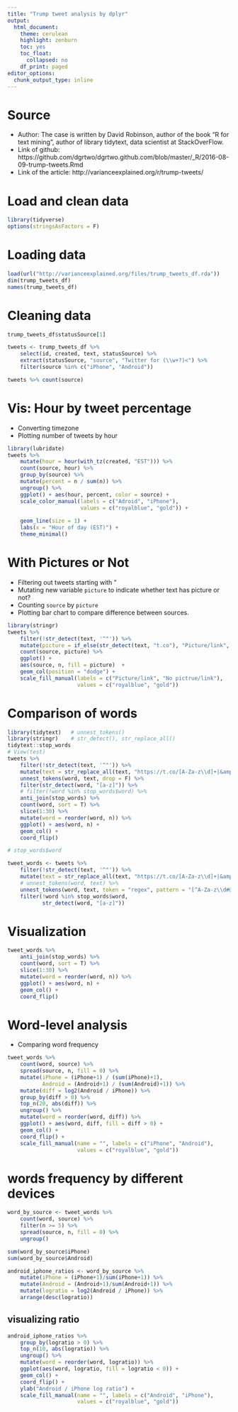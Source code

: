 ```yaml
---
title: "Trump tweet analysis by dplyr"
output:
  html_document:
    theme: cerulean
    highlight: zenburn
    toc: yes
    toc_float:
      collapsed: no
    df_print: paged
editor_options:
  chunk_output_type: inline
---
```


# Source
* Author: The case is written by David Robinson, author of the book "R for text mining", author of library tidytext, data scientist at StackOverFlow.
* Link of github: https://github.com/dgrtwo/dgrtwo.github.com/blob/master/_R/2016-08-09-trump-tweets.Rmd
* Link of the article: http://varianceexplained.org/r/trump-tweets/


# Load and clean data

```r
library(tidyverse)
options(stringsAsFactors = F)
```

# Loading data
```r
load(url("http://varianceexplained.org/files/trump_tweets_df.rda"))
dim(trump_tweets_df)
names(trump_tweets_df)
```


# Cleaning data
```r
trump_tweets_df$statusSource[1]

tweets <- trump_tweets_df %>%
    select(id, created, text, statusSource) %>% 
    extract(statusSource, "source", "Twitter for (\\w+?)<") %>%
    filter(source %in% c("iPhone", "Android"))

tweets %>% count(source)
```


# Vis: Hour by tweet percentage
- Converting timezone
- Plotting number of tweets by hour

```r
library(lubridate)
tweets %>%
    mutate(hour = hour(with_tz(created, "EST"))) %>%
    count(source, hour) %>%
    group_by(source) %>%
    mutate(percent = n / sum(n)) %>%
    ungroup() %>%
    ggplot() + aes(hour, percent, color = source) + 
    scale_color_manual(labels = c("Adroid", "iPhone"), 
                       values = c("royalblue", "gold")) + 
    
    geom_line(size = 1) + 
    labs(x = "Hour of day (EST)") + 
    theme_minimal()

```


# With Pictures or Not
- Filtering out tweets starting with "
- Mutating new variable `picture` to indicate whether text has picture or not?
- Counting `source` by `picture`
- Plotting bar chart to compare difference between sources.

```r
library(stringr)
tweets %>%
    filter(!str_detect(text, '^"')) %>%
    mutate(picture = if_else(str_detect(text, "t.co"), "Picture/link", "No Picture/link")) %>%
    count(source, picture) %>%
    ggplot() + 
    aes(source, n, fill = picture)  +
    geom_col(position = "dodge") + 
    scale_fill_manual(labels = c("Picture/link", "No pictrue/link"),
                      values = c("royalblue", "gold"))


```



# Comparison of words
```r
library(tidytext)	# unnest_tokens()
library(stringr)	# str_detect(), str_replace_all()
tidytext::stop_words
# View(test)
tweets %>%
    filter(!str_detect(text, '^"')) %>%
    mutate(text = str_replace_all(text, "https://t.co/[A-Za-z\\d]+|&amp;", "")) %>%
    unnest_tokens(word, text, drop = F) %>%
    filter(str_detect(word, "[a-z]")) %>% 
    # filter(!word %in% stop_words$word) %>%
    anti_join(stop_words) %>%
    count(word, sort = T) %>%
    slice(1:30) %>%
    mutate(word = reorder(word, n)) %>%
    ggplot() + aes(word, n) + 
    geom_col() + 
    coord_flip()

# stop_words$word

tweet_words <- tweets %>%
    filter(!str_detect(text, '^"')) %>%
    mutate(text = str_replace_all(text, "https://t.co/[A-Za-z\\d]+|&amp;", "")) %>%
    # unnest_tokens(word, text) %>%
    unnest_tokens(word, text, token = "regex", pattern = "[^A-Za-z\\d#@']") %>%
    filter(!word %in% stop_words$word,
           str_detect(word, "[a-z]"))
```

# Visualization
```r

tweet_words %>%
    anti_join(stop_words) %>%
    count(word, sort = T) %>%
    slice(1:30) %>%
    mutate(word = reorder(word, n)) %>%
    ggplot() + aes(word, n) + 
    geom_col() + 
    coord_flip()    

```

# Word-level analysis
- Comparing word frequency

```r
tweet_words %>% 
    count(word, source) %>%
    spread(source, n, fill = 0) %>%
    mutate(iPhone = (iPhone+1) / (sum(iPhone)+1),
           Android = (Android+1) / (sum(Android)+1)) %>%
    mutate(diff = log2(Android / iPhone)) %>%
    group_by(diff > 0) %>%
    top_n(20, abs(diff)) %>%
    ungroup() %>%
    mutate(word = reorder(word, diff)) %>%
    ggplot() + aes(word, diff, fill = diff > 0) + 
    geom_col() + 
    coord_flip() + 
    scale_fill_manual(name = "", labels = c("iPhone", "Android"), 
                      values = c("royalblue", "gold"))
```




# words frequency by different devices
```r

word_by_source <- tweet_words %>%
    count(word, source) %>%
    filter(n >= 5) %>%
    spread(source, n, fill = 0) %>%
    ungroup()

sum(word_by_source$iPhone)
sum(word_by_source$Android)

android_iphone_ratios <- word_by_source %>%
    mutate(iPhone = (iPhone+1)/sum(iPhone+1)) %>%
    mutate(Android = (Android+1)/sum(Android+1)) %>%
    mutate(logratio = log2(Android / iPhone)) %>%
    arrange(desc(logratio))
```

## visualizing ratio
```r







android_iphone_ratios %>%
    group_by(logratio > 0) %>%
    top_n(10, abs(logratio)) %>%
    ungroup() %>%
    mutate(word = reorder(word, logratio)) %>%
    ggplot(aes(word, logratio, fill = logratio < 0)) +
    geom_col() +
    coord_flip() +
    ylab("Android / iPhone log ratio") +
    scale_fill_manual(name = "", labels = c("Android", "iPhone"),
                      values = c("royalblue", "gold"))
```

